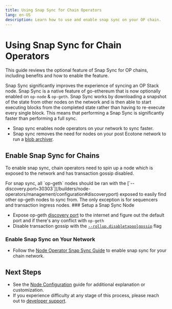 ```yaml
---
title: Using Snap Sync for Chain Operators
lang: en-US
description: Learn how to use and enable snap sync on your OP chain.
---
```



# Using Snap Sync for Chain Operators

This guide reviews the optional feature of Snap Sync for OP chains, including benefits and how to enable the feature.

Snap Sync significantly improves the experience of syncing an OP Stack node. Snap Sync is a native feature of go-ethereum that is now optionally enabled on `op-node` & `op-geth`.
Snap Sync works by downloading a snapshot of the state from other nodes on the network and is then able to start executing blocks from the completed state rather than having to re-execute every single block.
This means that performing a Snap Sync is significantly faster than performing a full sync.

*   Snap sync enables node operators on your network to sync faster.
*   Snap sync removes the need for nodes on your post Ecotone network to run a [blob archiver](/builders/node-operators/management/blobs).

## Enable Snap Sync for Chains

To enable snap sync, chain operators need to spin up a node which is exposed to the network and has transaction gossip disabled.

<Callout type="warning">
  For snap sync, all `op-geth` nodes should be ran with the [`--discovery.port=30303`](/builders/node-operators/management/configuration#discoveryport) exposed to easily find other op-geth nodes to sync from.
  The only exception is for sequencers and transaction ingress nodes.
</Callout>

<Steps>
  ### Setup a Snap Sync Node

  *   Expose op-geth [discovery port](/builders/node-operators/management/configuration#discoveryport) to the internet and figure out the default port and if there's any conflict with `op-geth`
  *   Disable transaction gossip with the [`--rollup.disabletxpoolgossip`](/builders/node-operators/management/configuration#rollupdisabletxpoolgossip) flag

  ### Enable Snap Sync on Your Network

  *   Follow the [Node Operator Snap Sync Guide](/builders/node-operators/management/snap-sync#enable-snap-sync-for-your-node) to enable snap sync for your chain network.
</Steps>

## Next Steps

*   See the [Node Configuration](/builders/node-operators/management/configuration#configuration) guide for additional explanation or customization.
*   If you experience difficulty at any stage of this process, please reach out to [developer support](https://github.com/ethereum-optimism/developers/discussions).

